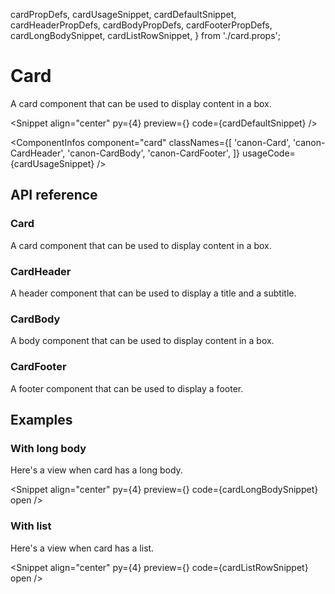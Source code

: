   cardPropDefs,
  cardUsageSnippet,
  cardDefaultSnippet,
  cardHeaderPropDefs,
  cardBodyPropDefs,
  cardFooterPropDefs,
  cardLongBodySnippet,
  cardListRowSnippet,
} from './card.props';

# Card

A card component that can be used to display content in a box.

<Snippet
  align="center"
  py={4}
  preview={<CardSnippet story="CustomSize" />}
  code={cardDefaultSnippet}
/>

<ComponentInfos
  component="card"
  classNames={[
    'canon-Card',
    'canon-CardHeader',
    'canon-CardBody',
    'canon-CardFooter',
  ]}
  usageCode={cardUsageSnippet}
/>

## API reference

### Card

A card component that can be used to display content in a box.

<PropsTable data={cardPropDefs} />

### CardHeader

A header component that can be used to display a title and a subtitle.

<PropsTable data={cardHeaderPropDefs} />

### CardBody

A body component that can be used to display content in a box.

<PropsTable data={cardBodyPropDefs} />

### CardFooter

A footer component that can be used to display a footer.

<PropsTable data={cardFooterPropDefs} />

## Examples

### With long body

Here's a view when card has a long body.

<Snippet
  align="center"
  py={4}
  preview={<CardSnippet story="WithLongBody" />}
  code={cardLongBodySnippet}
  open
/>

### With list

Here's a view when card has a list.

<Snippet
  align="center"
  py={4}
  preview={<CardSnippet story="WithListRow" />}
  code={cardListRowSnippet}
  open
/>
